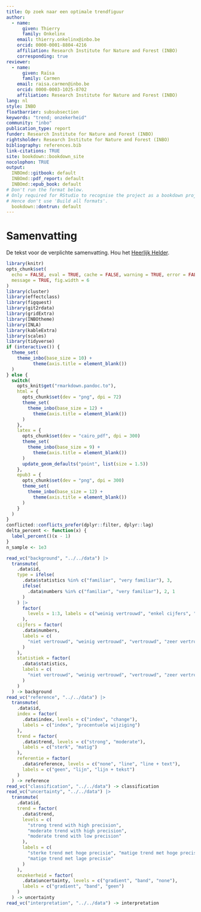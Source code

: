 ```yaml
---
title: Op zoek naar een optimale trendfiguur
author:
  - name:
      given: Thierry
      family: Onkelinx
    email: thierry.onkelinx@inbo.be
    orcid: 0000-0001-8804-4216
    affiliation: Research Institute for Nature and Forest (INBO)
    corresponding: true
reviewer:
  - name:
      given: Raïsa
      family: Carmen
    email: raisa.carmen@inbo.be
    orcid: 0000-0003-1025-8702
    affiliation: Research Institute for Nature and Forest (INBO)
lang: nl
style: INBO
floatbarrier: subsubsection
keywords: "trend; onzekerheid"
community: "inbo"
publication_type: report
funder: Research Institute for Nature and Forest (INBO)
rightsholder: Research Institute for Nature and Forest (INBO)
bibliography: references.bib
link-citations: TRUE
site: bookdown::bookdown_site
nocolophon: TRUE
output:
  INBOmd::gitbook: default
  INBOmd::pdf_report: default
  INBOmd::epub_book: default
# Don't run the format below.
# Only required for RStudio to recognise the project as a bookdown project.
# Hence don't use 'Build all formats'.
  bookdown::dontrun: default
---
```


# Samenvatting {.unnumbered}

<!-- description: start -->

De tekst voor de verplichte samenvatting.
Hou het [Heerlijk Helder](https://overheid.vlaanderen.be/communicatie/heerlijk-helder).
<!-- description: end -->

```r
library(knitr)
opts_chunk$set(
  echo = FALSE, eval = TRUE, cache = FALSE, warning = TRUE, error = FALSE,
  message = TRUE, fig.width = 6
)
library(cluster)
library(effectclass)
library(figquest)
library(git2rdata)
library(gridExtra)
library(INBOtheme)
library(INLA)
library(kableExtra)
library(scales)
library(tidyverse)
if (interactive()) {
  theme_set(
    theme_inbo(base_size = 10) +
          theme(axis.title = element_blank())
  )
} else {
  switch(
    opts_knit$get("rmarkdown.pandoc.to"),
    html = {
      opts_chunk$set(dev = "png", dpi = 72)
      theme_set(
        theme_inbo(base_size = 12) +
          theme(axis.title = element_blank())
      )
    },
    latex = {
      opts_chunk$set(dev = "cairo_pdf", dpi = 300)
      theme_set(
        theme_inbo(base_size = 9) +
          theme(axis.title = element_blank())
      )
      update_geom_defaults("point", list(size = 1.5))
    },
    epub3 = {
      opts_chunk$set(dev = "png", dpi = 300)
      theme_set(
        theme_inbo(base_size = 12) +
          theme(axis.title = element_blank())
      )
    }
  )
}
conflicted::conflicts_prefer(dplyr::filter, dplyr::lag)
delta_percent <- function(x) {
  label_percent()(x - 1)
}
n_sample <- 1e3
```

```r
read_vc("background", "../../data") |>
  transmute(
    .data$id,
    type = ifelse(
      .data$statistics %in% c("familiar", "very familiar"), 3,
      ifelse(
        .data$numbers %in% c("familiar", "very familiar"), 2, 1
      )
    ) |>
      factor(
        levels = 1:3, labels = c("weinig vertrouwd", "enkel cijfers", "beide")
      ),
    cijfers = factor(
      .data$numbers,
      labels = c(
        "niet vertrouwd", "weinig vertrouwd", "vertrouwd", "zeer vertrouwd"
      )
    ),
    statistiek = factor(
      .data$statistics,
      labels = c(
        "niet vertrouwd", "weinig vertrouwd", "vertrouwd", "zeer vertrouwd"
      )
    )
  ) -> background
read_vc("reference", "../../data") |>
  transmute(
    .data$id,
    index = factor(
      .data$index, levels = c("index", "change"),
      labels = c("index", "procentuele wijziging")
    ),
    trend = factor(
      .data$trend, levels = c("strong", "moderate"),
      labels = c("sterk", "matig")
    ),
    referentie = factor(
      .data$reference, levels = c("none", "line", "line + text"),
      labels = c("geen", "lijn", "lijn + tekst")
    )
  ) -> reference
read_vc("classification", "../../data") -> classification
read_vc("uncertainty", "../../data") |>
  transmute(
    .data$id,
    trend = factor(
      .data$trend,
      levels = c(
        "strong trend with high precision",
        "moderate trend with high precision",
        "moderate trend with low precision"
      ),
      labels = c(
        "sterke trend met hoge precisie", "matige trend met hoge precisie",
        "matige trend met lage precisie"
      )
    ),
    onzekerheid = factor(
      .data$uncertainty, levels = c("gradient", "band", "none"),
      labels = c("gradient", "band", "geen")
    )
  ) -> uncertainty
read_vc("interpretation", "../../data") -> interpretation
```
